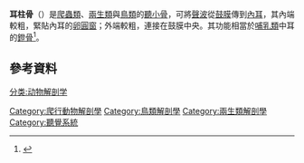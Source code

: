 '''耳柱骨'''（{{lang-en|columella}}）是[[爬蟲類|爬蟲類]]、[[兩生類|兩生類]]與[[鳥類|鳥類]]的[[聽小骨|聽小骨]]，可將[[聲波|聲波]]從[[鼓膜|鼓膜]]傳到[[內耳|內耳]]，其內端較粗，緊貼內耳的[[卵圓窗|卵圓窗]]；外端較粗，連接在鼓膜中央。其功能相當於[[哺乳類|哺乳類]]中耳的[[鐙骨|鐙骨]]<ref>{{cite journal|title=Survival of the cortical bone columella in ear surgery|pages=158–165|issn=0001-6489|journal=Acta Oto-Laryngologica|volume=104|issue=1-2|date=1987-7|url=https://www.ncbi.nlm.nih.gov/pubmed/3310512|accessdate=2019-05-25|author=P. Kylén, T. Albrektsson, L. Ekvall, H. Hellkvist, A. Tjellström|pmid=3310512}}</ref>。

==參考資料==
{{Reflist}}

[[分类:动物解剖学|分类:动物解剖学]]
[[Category:爬行動物解剖學|Category:爬行動物解剖學]]
[[Category:鳥類解剖學|Category:鳥類解剖學]]
[[Category:兩生類解剖學|Category:兩生類解剖學]]
[[Category:聽覺系統|Category:聽覺系統]]